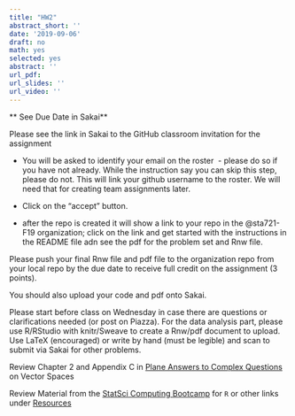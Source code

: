 ```yaml
---
title: "HW2"
abstract_short: ''
date: '2019-09-06'
draft: no
math: yes
selected: yes
abstract: ''
url_pdf:
url_slides: ''
url_video: ''
---
```


** See Due Date in Sakai**

Please see the link in Sakai to the GitHub classroom invitation for the assignment

* You will be asked to identify your email on the roster  - please do so if you have not already. While the instruction say you can skip this step, please do not. This will link your github username to the roster. We will need that for creating team assignments later.

* Click on the "accept" button.

* after the repo is created it will show a link to your repo in the @sta721-F19 organization; click on the link and get started with the instructions in the README file adn see the pdf for the problem set and Rnw file.



Please push your final Rnw file and pdf file to the organization repo from your local repo by the due date to receive full credit on the assignment (3 points).

You should also upload your code and pdf onto Sakai.


Please start before class on Wednesday in case there are questions or clarifications needed (or post on Piazza).  For the data analysis part, please use R/RStudio with knitr/Sweave to create a  Rnw/pdf document to upload.   Use LaTeX (encouraged) or write by hand (must be legible) and scan to submit via Sakai for other problems.


Review Chapter 2 and Appendix C in [Plane Answers to Complex Questions](http://getitatduke.library.duke.edu/?sid=sersol&SS_jc=TC0000508493&title=Plane%20Answers%20to%20Complex%20Questions%3A%20The%20Theory%20of%20Linear%20Models) on Vector Spaces 

Review Material from the [StatSci Computing Bootcamp](https://github.com/DukeStatSci/ComputingBootcamp2018) for `R` or other links under [Resources](/#resources)
